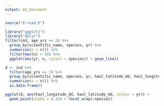```yaml
---
output: md_document
---
```


```r
source("0-read.R")
```

```r
library("ggplot2")
library("dplyr")
filter(ind, age_yrs <= 2) %>%
  group_by(scientific_name, species, yr) %>%
  summarise(n = n()) %>%
  filter(max(n) > 50) %>%
  ggplot(aes(yr, n, colour = species)) + geom_line()
```

```r
d <- ind %>%
  filter(age_yrs <= 2) %>%
  group_by(scientific_name, species, yr, haul_latitude_dd, haul_longitude_dd) %>%
  summarise(n = n()) %>%
  as.data.frame()

ggplot(d, aes(haul_longitude_dd, haul_latitude_dd, colour = yr)) + 
  geom_point(alpha = 0.15) + facet_wrap(~species)
```
